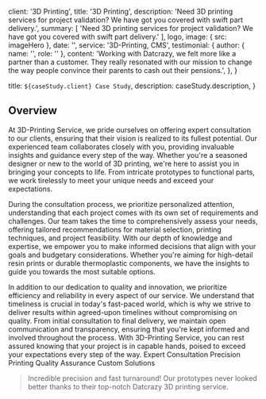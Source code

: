 
  client: '3D Printing',
  title: '3D Printing',
  description:
    'Need 3D printing services for project validation? We have got you covered with swift part delivery.',
  summary: [
    'Need 3D printing services for project validation? We have got you covered with swift part delivery.'
  ],
  logo,
  image: { src: imageHero },
  date: '',
  service: '3D-Printing, CMS',
  testimonial: {
    author: { name: '', role: '' },
    content:
      'Working with Datcrazy, we felt more like a partner than a customer. They really resonated with our mission to change the way people convince their parents to cash out their pensions.',
  },
}

  title: `${caseStudy.client} Case Study`,
  description: caseStudy.description,
}

## Overview
At 3D-Printing Service, we pride ourselves on offering expert consultation to our clients, ensuring that their vision is realized to its fullest potential. Our experienced team collaborates closely with you, providing invaluable insights and guidance every step of the way. Whether you're a seasoned designer or new to the world of 3D printing, we're here to assist you in bringing your concepts to life. From intricate prototypes to functional parts, we work tirelessly to meet your unique needs and exceed your expectations.

During the consultation process, we prioritize personalized attention, understanding that each project comes with its own set of requirements and challenges. Our team takes the time to comprehensively assess your needs, offering tailored recommendations for material selection, printing techniques, and project feasibility. With our depth of knowledge and expertise, we empower you to make informed decisions that align with your goals and budgetary considerations. Whether you're aiming for high-detail resin prints or durable thermoplastic components, we have the insights to guide you towards the most suitable options.

In addition to our dedication to quality and innovation, we prioritize efficiency and reliability in every aspect of our service. We understand that timeliness is crucial in today's fast-paced world, which is why we strive to deliver results within agreed-upon timelines without compromising on quality. From initial consultation to final delivery, we maintain open communication and transparency, ensuring that you're kept informed and involved throughout the process. With 3D-Printing Service, you can rest assured knowing that your project is in capable hands, poised to exceed your expectations every step of the way.
<TagList>
  <TagListItem>Expert Consultation</TagListItem>
  <TagListItem>Precision Printing</TagListItem>
  <TagListItem>Quality Assurance</TagListItem>
  <TagListItem>Custom Solutions</TagListItem>
</TagList>

<Blockquote
  author={{ name: 'Ramesh Sahu' }}
>
  Incredible precision and fast turnaround! Our prototypes never looked better thanks to their top-notch Datcrazy 3D printing service.
</Blockquote>

<StatList>
  <StatListItem value="50%" label="Reduced production time" />
  <StatListItem value="100x" label="Increased design flexibility" />
  <StatListItem value="30%" label="Lower material costs" />
</StatList>
